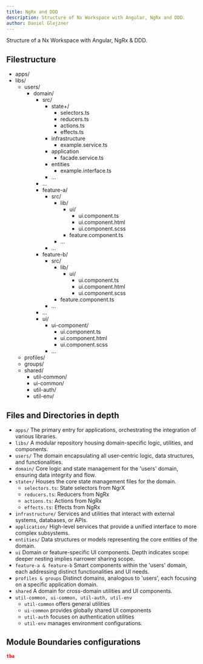 ```yaml
---
title: NgRx and DDD
description: Structure of Nx Workspace with Angular, NgRx and DDD.
author: Daniel Glejzner
---
```



Structure of a Nx Workspace with Angular, NgRx & DDD.

## Filestructure

<FileTree>

- apps/
- libs/
  - users/
    - domain/
      - src/
        - state+/
          - selectors.ts
          - reducers.ts
          - actions.ts
          - effects.ts
        - infrastructure
          - example.service.ts
        - application
          - facade.service.ts
        - entities
          - example.interface.ts
        - ...
      - ...
      - feature-a/
        - src/
          - lib/
            - ui/
              - ui.component.ts
              - ui.component.html
              - ui.component.scss
            - feature.component.ts
          - ...
        - ...
      - feature-b/
        - src/
          - lib/
            - ui/
              - ui.component.ts
              - ui.component.html
              - ui.component.scss
          - feature.component.ts
        - ...
      - ...
      - ui/
        - ui-component/
          - ui.component.ts
          - ui.component.html
          - ui.component.scss
        - ...
  - profiles/
  - groups/
  - shared/
    - util-common/
    - ui-common/
    - util-auth/
    - util-env/

</FileTree>

## Files and Directories in depth

- `apps/` The primary entry for applications, orchestrating the integration of various libraries.
- `libs/` A modular repository housing domain-specific logic, utilities, and components.
- `users/` The domain encapsulating all user-centric logic, data structures, and functionalities.
- `domain/` Core logic and state management for the 'users' domain, ensuring data integrity and flow.
- `state+/` Houses the core state management files for the domain.
  - `selectors.ts`: State selectors from NgrX
  - `reducers.ts`: Reducers from NgRx
  - `actions.ts`: Actions from NgRx
  - `effects.ts`: Effects from NgRx
- `infrastructure/` Services and utilities that interact with external systems, databases, or APIs.
- `application/` High-level services that provide a unified interface to more complex subsystems.
- `entities/` Data structures or models representing the core entities of the domain.
- `ui` Domain or feature-specific UI components. Depth indicates scope: deeper nesting implies narrower sharing scope.
- `feature-a & feature-b` Smart components within the 'users' domain, each addressing distinct functionalities and UI needs.
- `profiles & groups` Distinct domains, analogous to 'users', each focusing on a specific application domain.
- `shared` A domain for cross-domain utilities and UI components.
- `util-common, ui-common, util-auth, util-env`
  - `util-common` offers general utilities
  - `ui-common` provides globally shared UI components
  - `util-auth` focuses on authentication utilities
  - `util-env` manages environment configurations.

## Module Boundaries configurations

```json
tba
```
